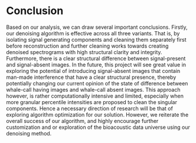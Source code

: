 # Conclusion

Based on our analysis, we can draw several important conclusions. Firstly, our denoising algorithm is effective across all three variants. That is, by isolating signal generating components and cleaning them separately first before reconstruction and further cleaning works towards creating denoised spectrograms with high structural clarity and integrity. Furthermore, there is a clear structural difference between signal-present and signal-absent images. In the future, this project will see great value in exploring the potential of introducing signal-absent images that contain man-made interference that have a clear structural presence, thereby potentially changing our current opinion of the state of difference between whale-call having images and whale-call absent images. This approach however, is rather computationally intensive and limited, especially when more granular percentile intensities are proposed to clean the singular components. Hence a necessary direction of research will be that of exploring algorithm optimization for our solution. However, we reiterate the overall success of our algorithm, and highly encourage further customization and or exploration of the bioacoustic data universe using our denoising method.

